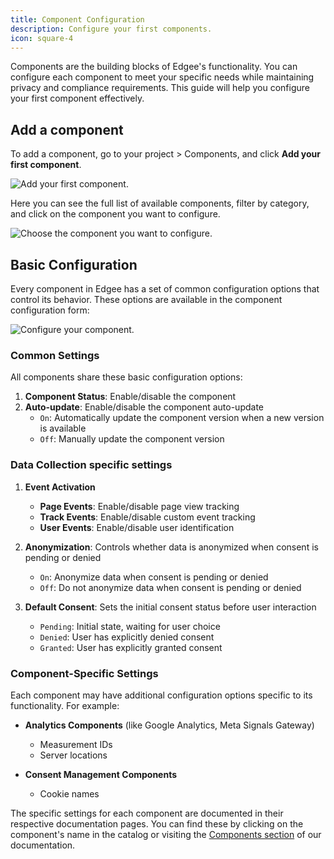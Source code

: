 ```yaml
---
title: Component Configuration
description: Configure your first components.
icon: square-4
---
```



<EdgeeSdk />

Components are the building blocks of Edgee's functionality. You can configure each component to meet your specific needs while maintaining privacy and compliance requirements. This guide will help you configure your first component effectively.

## Add a component

To add a component, go to your project > Components, and click **Add your first component**.

<Frame caption="Go to your project > Components, then add your first component.">
  <img
    src="/images/add-your-first-component-light.png"
    alt="Add your first component."
    align={"center"}
  />
</Frame>

Here you can see the full list of available components, filter by category, and click on the component you want to configure.

<Frame caption="Choose the component you want to configure.">
  <img
    src="/images/component-catalog.png"
    alt="Choose the component you want to configure."
    align={"center"}
  />
</Frame>

## Basic Configuration

Every component in Edgee has a set of common configuration options that control its behavior. These options are available in the component configuration form:

<Frame caption="Configure your component.">
  <img
    src="/images/google-analytics-component.png"
    alt="Configure your component."
    align={"center"}
  />
</Frame>

### Common Settings

All components share these basic configuration options:

1. **Component Status**: Enable/disable the component
2. **Auto-update**: Enable/disable the component auto-update
    - `On`: Automatically update the component version when a new version is available
    - `Off`: Manually update the component version

### Data Collection specific settings

1. **Event Activation**
    - **Page Events**: Enable/disable page view tracking
    - **Track Events**: Enable/disable custom event tracking
    - **User Events**: Enable/disable user identification

2. **Anonymization**: Controls whether data is anonymized when consent is pending or denied
    - `On`: Anonymize data when consent is pending or denied
    - `Off`: Do not anonymize data when consent is pending or denied

3. **Default Consent**: Sets the initial consent status before user interaction
    - `Pending`: Initial state, waiting for user choice
    - `Denied`: User has explicitly denied consent
    - `Granted`: User has explicitly granted consent


### Component-Specific Settings

Each component may have additional configuration options specific to its functionality. For example:

- **Analytics Components** (like Google Analytics, Meta Signals Gateway)
  - Measurement IDs
  - Server locations

- **Consent Management Components**
  - Cookie names

The specific settings for each component are documented in their respective documentation pages. You can find these by clicking on the component's name in the catalog or visiting the [Components section](/components) of our documentation.



